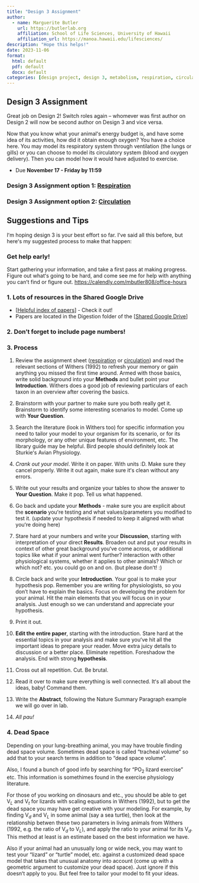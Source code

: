 ```yaml
---
title: "Design 3 Assignment"
author:
  - name: Marguerite Butler  
    url: https://butlerlab.org
    affiliation: School of Life Sciences, University of Hawaii
    affiliation_url: https://manoa.hawaii.edu/lifesciences/
description: "Hope this helps!"
date: 2023-11-06
format: 
  html: default 
  pdf: default
  docx: default
categories: [design project, design 3, metabolism, respiration, circulation, activity, blood, heart, lungs, gills ]
---
```


## Design 3 Assignment

Great job on Design 2! Switch roles again – whomever was first author on Design 2 will now be second author on Design 3 and vice versa.

Now that you know what your animalʻs energy budget is, and have some idea of its activities, how did it obtain enough oxygen? You have a choice here. You may model its respiratory system through ventilation (the lungs or gills) or you can choose to model its circulatory system (blood and oxygen delivery).  Then you can model how it would have adjusted to exercise. 

- Due __November 17 - Friday by 11:59__

### Design 3 Assignment option 1: [Respiration](design3.qmd)
### Design 3 Assignment option 2: [Circulation](design3a.qmd)

## Suggestions and Tips

Iʻm hoping design 3 is your best effort so far.  Iʻve said all this before, but hereʻs my suggested process to make that happen:

### Get help early! 

Start gathering your information, and take a first pass at making progress. Figure out whatʻs going to be hard, and come see me for help with anything you canʻt find or figure out. 
<https://calendly.com/mbutler808/office-hours>

### 1. Lots of resources in the Shared Google Drive 

- \[[Helpful index of papers](design3-resources.qmd)\] - Check it out!
- Papers are located in the Digestion folder of the \[[Shared Google Drive](https://drive.google.com/drive/u/0/folders/1M8ygipZEd9OUdld45C4BGgfJw2KWUKYk)\]

### 2. Don't forget to include page numbers!

### 3. Process

1.  Review the assignment sheet ([respiration](design3.qmd) or [circulation](design3a.qmd)) and read the relevant sections of Withers (1992) to refresh your memory or gain anything you missed the first time around. Armed with those basics, write solid background into your __Methods__ and bullet point your __Introduction__. Withers does a good job of reviewing particulars of each taxon in an overview after covering the basics. 

2.  Brainstorm with your partner to make sure you both really get it. Brainstorm to identify some interesting scenarios to model. Come up with __Your Question__.

3.  Search the literature (look in Withers too) for specific information you need to tailor your model to your organism for its scenario, or for its morphology, or any other unique features of environment, etc. The library guide may be helpful. Bird people should definitely look at Sturkieʻs Avian Physiology. 

4.  _Crank out your model_. Write it on paper. With units :D. Make sure they cancel properly.  Write it out again, make sure itʻs clean without any errors. 

5.  Write out your results and organize your tables to show  the answer to __Your Question__. Make it pop. Tell us what happened.

6.  Go back and update your __Methods__ - make sure you are explicit about the __scenario__ youʻre testing and what values/parameters you modified to test it. (update your hypothesis if needed to keep it aligned with what youʻre doing here)

7.  Stare hard at your numbers and write your __Discussion__, starting with interpretation of your direct __Results__.  Broaden out and put your results in context of other great background youʻve come across, or additional topics like what if your animal went further? interaction with other physiological systems, whether it applies to other animals? Which or which not? etc. you could go on and on. (but please donʻt! :)

8.  Circle back and write your __Introduction__.  Your goal is to make your hypothesis pop. Remember you are writing for physiologists, so you don't have to explain the basics. Focus on developing the problem for your animal. Hit the main elements that you will focus on in your analysis. Just enough so we can understand and appreciate your hypothesis. 

9.  Print it out. 

10.  __Edit the entire paper__, starting with the introduction. Stare hard at the essential topics in your analysis and make sure youʻve hit all the important ideas to prepare your reader. Move extra juicy details to discussion or a better place. Eliminate repetition. Foreshadow the analysis. End with strong __hypothesis__. 

11.  Cross out all repetition. Cut. Be brutal.

12.  Read it over to make sure everything is well connected. Itʻs all about the ideas, baby! Command them.

13.  Write the __Abstract__, following the Nature Summary Paragraph example we will go over in lab.

14.  _All pau!_

### 4. Dead Space 

Depending on your lung-breathing animal, you may have trouble finding dead space volume.  Sometimes dead space is called "tracheal volume"  so add that to your search terms in addition to "dead space volume". 

Also, I found a bunch of good info by searching for "PO$_2$ lizard exercise"  etc. This information is somethimes found in the exercise physiology literature.

For those of you working on dinosaurs and etc., you should be able to get V$_L$ and V$_t$ for lizards with scaling equations in Withers (1992), but to get the dead space you may have get creative with your modeling. For example, by finding V$_d$ and V$_L$ in some animal (say a sea turtle), then look at the relationship betwen these two parameters in living animals from Withers (1992, e.g. the ratio of V$_d$ to V$_L$), and apply the ratio to your animal for its V$_d$.  This method at least is an estimate based on the best information we have. 

Also if your animal had an unusually long or wide neck, you may want to test your "lizard" or "turtle" model, etc. against a customized  dead space model that takes that unusual anatomy into account (come up with a geometric argument to customize your dead space).  Just ignore if this doesnʻt apply to you. But feel free to tailor your model to fit your ideas.     
